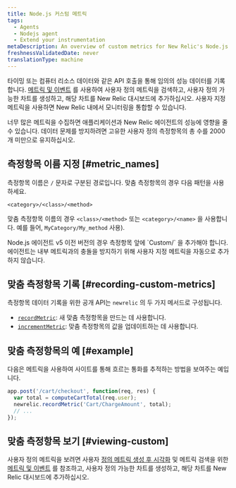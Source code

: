```yaml
---
title: Node.js 커스텀 메트릭
tags:
  - Agents
  - Nodejs agent
  - Extend your instrumentation
metaDescription: An overview of custom metrics for New Relic's Node.js agent and how to implement them for your application.
freshnessValidatedDate: never
translationType: machine
---
```


타이밍 또는 컴퓨터 리소스 데이터와 같은 API 호출을 통해 임의의 성능 데이터를 기록합니다. [메트릭 및 이벤트](/docs/query-your-data/explore-query-data/data-explorer/introduction-data-explorer) 를 사용하여 사용자 정의 메트릭을 검색하고, 사용자 정의 가능한 차트를 생성하고, 해당 차트를 New Relic 대시보드에 추가하십시오. 사용자 지정 메트릭을 사용하면 New Relic 내에서 모니터링을 통합할 수 있습니다.

<Callout variant="caution">
  너무 많은 메트릭을 수집하면 애플리케이션과 New Relic 에이전트의 성능에 영향을 줄 수 있습니다. 데이터 문제를 방지하려면 고유한 사용자 정의 측정항목의 총 수를 2000개 미만으로 유지하십시오.
</Callout>

## 측정항목 이름 지정 [#metric_names]

측정항목 이름은 `/` 문자로 구분된 경로입니다. 맞춤 측정항목의 경우 다음 패턴을 사용하세요.

```
<category>/<class>/<method>
```

맞춤 측정항목 이름의 경우 `<class>/<method>` 또는 `<category>/<name>` 을 사용합니다. 예를 들어, `MyCategory/My_method` 사용).

<Callout variant="important">
  Node.js 에이전트 v5 이전 버전의 경우 측정항목 앞에 `Custom/` 을 추가해야 합니다. 에이전트는 내부 메트릭과의 충돌을 방지하기 위해 사용자 지정 메트릭을 자동으로 추가하지 않습니다.
</Callout>

## 맞춤 측정항목 기록 [#recording-custom-metrics]

측정항목 데이터 기록을 위한 공개 API는 `newrelic` 의 두 가지 메서드로 구성됩니다.

* [`recordMetric`](/docs/apm/agents/nodejs-agent/api-guides/nodejs-agent-api/#record_metric): 새 맞춤 측정항목을 만드는 데 사용합니다.
* [`incrementMetric`](/docs/apm/agents/nodejs-agent/api-guides/nodejs-agent-api/#increment_metric): 맞춤 측정항목의 값을 업데이트하는 데 사용합니다.

## 맞춤 측정항목의 예 [#example]

다음은 메트릭을 사용하여 사이트를 통해 흐르는 통화를 추적하는 방법을 보여주는 예입니다.

```js
app.post('/cart/checkout', function(req, res) {
  var total = computeCartTotal(req.user);
  newrelic.recordMetric('Cart/ChargeAmount', total);
  // ...
});
```

## 맞춤 측정항목 보기 [#viewing-custom]

사용자 정의 메트릭을 보려면 사용자 [정의 메트릭 생성 후 시각화](/docs/query-your-data/explore-query-data/data-explorer/introduction-data-explorer#visualize-metric) 및 메트릭 검색을 위한 [메트릭 및 이벤트](/docs/query-your-data/explore-query-data/data-explorer/introduction-data-explorer) 를 참조하고, 사용자 정의 가능한 차트를 생성하고, 해당 차트를 New Relic 대시보드에 추가하십시오.
